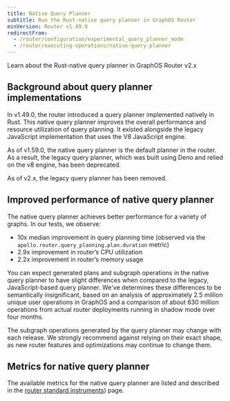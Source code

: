 ```yaml
---
title: Native Query Planner
subtitle: Run the Rust-native query planner in GraphOS Router
minVersion: Router v1.49.0
redirectFrom:
  - /router/configuration/experimental_query_planner_mode
  - /router/executing-operations/native-query-planner
---
```


Learn about the Rust-native query planner in GraphOS Router v2.x

## Background about query planner implementations

In v1.49.0, the router introduced a query planner implemented natively in Rust. This native query planner improves the overall performance and resource utilization of query planning. It existed alongside the legacy JavaScript implementation that uses the V8 JavaScript engine.

As of v1.59.0, the native query planner is the default planner in the router. As a result, the legacy query planner, which was built using Deno and relied on the v8 engine, has been deprecated.

As of v2.x, the legacy query planner has been removed.

## Improved performance of native query planner

The native query planner achieves better performance for a variety of graphs. In our tests, we observe:

- 10x median improvement in query planning time (observed via the `apollo.router.query_planning.plan.duration` metric)
- 2.9x improvement in router’s CPU utilization
- 2.2x improvement in router’s memory usage

You can expect generated plans and subgraph operations in the native query planner to have slight differences when compared to the legacy, JavaScript-based query planner. We've determines these differences to be semantically insignificant, based on an analysis of approximately 2.5 million unique user operations in GraphOS and a comparison of about 630 million operations from actual router deployments running in shadow mode over four months.

<Note>

The subgraph operations generated by the query planner may change with each release. We strongly recommend against relying on their exact shape, as new router features and optimizations may continue to change them.

</Note>

## Metrics for native query planner

The available metrics for the native query planner are listed and described in the [router standard instruments](/router/configuration/telemetry/instrumentation/standard-instruments#query-planner)) page.
